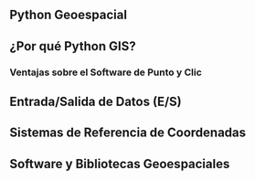 ## Python Geoespacial

## ¿Por qué Python GIS?

### Ventajas sobre el Software de Punto y Clic

## Entrada/Salida de Datos (E/S)

## Sistemas de Referencia de Coordenadas

## Software y Bibliotecas Geoespaciales